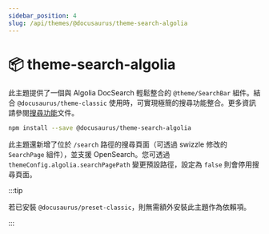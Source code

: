 ```yaml
---
sidebar_position: 4
slug: /api/themes/@docusaurus/theme-search-algolia
---
```


# 📦 theme-search-algolia

此主題提供了一個與 Algolia DocSearch 輕鬆整合的 `@theme/SearchBar` 組件。結合 `@docusaurus/theme-classic` 使用時，可實現極簡的搜尋功能整合。更多資訊請參閱[搜尋功能](../../search.mdx)文件。

```bash npm2yarn
npm install --save @docusaurus/theme-search-algolia
```

此主題還新增了位於 `/search` 路徑的搜尋頁面（可透過 swizzle 修改的 `SearchPage` 組件），並支援 OpenSearch。您可透過 `themeConfig.algolia.searchPagePath` 變更預設路徑，設定為 `false` 則會停用搜尋頁面。

:::tip

若已安裝 `@docusaurus/preset-classic`，則無需額外安裝此主題作為依賴項。

:::
